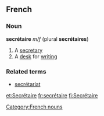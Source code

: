 ==French==
===Noun===
'''secrétaire''' ''m/f'' (plural '''secrétaires''')
#A [[secretary]]
#A [[desk]] for [[writing]]

===Related terms===
*[[secrétariat]]

[[Category:French nouns]]

[[et:Secrétaire]]
[[fr:secrétaire]]
[[fi:Secrétaire]]